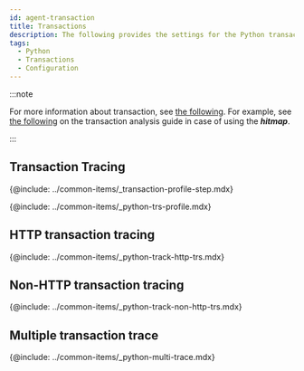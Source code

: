 ```yaml
---
id: agent-transaction
title: Transactions
description: The following provides the settings for the Python transactions.
tags:
  - Python
  - Transactions
  - Configuration
---
```


:::note

For more information about transaction, see [the following](track-transactions-intro). For example, see [the following](trs-view) on the transaction analysis guide in case of using the **_hitmap_**.

:::

## Transaction Tracing

{@include: ../common-items/_transaction-profile-step.mdx}

{@include: ../common-items/_python-trs-profile.mdx}

## HTTP transaction tracing

{@include: ../common-items/_python-track-http-trs.mdx}

## Non-HTTP transaction tracing

{@include: ../common-items/_python-track-non-http-trs.mdx} 

## Multiple transaction trace

{@include: ../common-items/_python-multi-trace.mdx}
